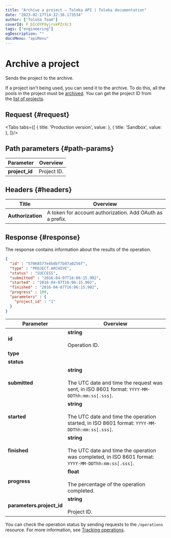 ```yaml
---
title: "Archive a project — Toloka API | Toloka documentation"
date: "2023-02-17T14:32:36.173534"
author: ["Toloka Team"]
coverId: F_bIcOYF9yjrxkPZrXc3
tags: ["engineering"]
ogDescription: ""
docsMenu: "apiMenu"
---
```



# Archive a project

<Announce/>

Sends the project to the archive.

If a project isn't being used, you can send it to the archive. To do this, all the pools in the project must be [archived](/docs/api/archive-pool). You can get the project ID from the [list of projects](/docs/api/get-prj-list).

## Request {#request}

<Tabs tabs={[
  { title: 'Production version', value: <ArchivePrjList1/> },
  { title: 'Sandbox', value: <ArchivePrjList2/> },
]}/>

## Path parameters {#path-params}

Parameter | Overview
----- | -----
**project_id** | Project ID.

## Headers {#headers}

Title | Overview
----- | -----
**Authorization** | A token for account authorization. Add OAuth as a prefix.

## Response {#response}

The response contains information about the results of the operation.

```json
{
  "id" : "57068577e4b0bf7b07a0256f",
  "type" : "PROJECT.ARCHIVE",
  "status" : "SUCCESS",
  "submitted" : "2016-04-07T16:06:15.902",
  "started" : "2016-04-07T16:06:15.902",
  "finished" : "2016-04-07T16:06:15.902",
  "progress" : 100,
  "parameters" : {
    "project_id" : "1"
  }
}
```

Parameter | Overview
----- | -----
**id** | **string**<br/><br/>Operation ID.
**type** | <ArchivePrjTable1/>
**status** | <ArchivePrjTable2/>
**submitted** | **string**<br/><br/>The UTC date and time the request was sent, in ISO 8601 format: `YYYY-MM-DDThh:mm:ss[.sss]`.
**started** | **string**<br/><br/>The UTC date and time the operation started, in ISO 8601 format: `YYYY-MM-DDThh:mm:ss[.sss]`.
**finished** | **string**<br/><br/>The UTC date and time the operation was completed, in ISO 8601 format: `YYYY-MM-DDThh:mm:ss[.sss]`.
**progress** | **float**<br/><br/>The percentage of the operation completed.
**parameters.project_id** | **string**<br/><br/>Project ID.

You can check the operation status by sending requests to the `/operations` resource. For more information, see [Tracking operations](/docs/api/operations).

<ContactGuideSupport/>
